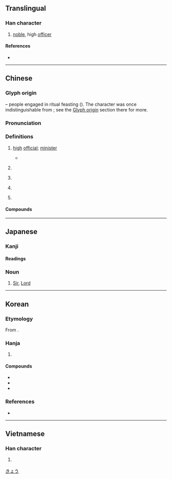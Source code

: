 {{also|喞|唧|鄉}}
{{character info}}
{{character info|0x2F831}}
{{character info|0x2F832}}
{{character info|0x2F833}}
==Translingual==

===Han character===
{{Han char|rn=26|rad=卩|as=09|sn=11|four=77720|canj=HHAIL|ids=⿰𠂎即}}

# [[noble]], high [[officer]]

====References====
* {{Han ref|kx=0160.080|dkj=02877|dj=0366.100|hdz=10318.030|uh=537F|ud=21375|bh=ADEB|bd=44523}}

----

==Chinese==
{{zh-forms}}

===Glyph origin===
{{Han etyl}}
{{Han compound|ls=ic|ls2=psc|卯|皀|t1=two men facing each other|t2=food vessel with a stand|c1=s|c2=p}} – people engaged in ritual feasting ({{zh-ref|Yang, 1965}}). The character was once indistinguishable from {{och-l|鄉}}; see the [[鄉#Glyph origin|Glyph origin]] section there for more.

===Pronunciation===
{{zh-pron
|m=qīng
|c=hing1
|h=pfs=khîn;gd=kin1
|md=
|mn=kheng
|w=
|mc=y
|oc=y
|cat=n
}}

===Definitions===
{{zh-hanzi}}

# {{lb|zh|historical}} [[high]] [[official]]; [[minister]]
#* {{zh-x|仲尼 以 來，國-君 將{jiàng}-相，卿-士 名-臣，參差 不-齊，一概 諸-聖，譔《^重黎》。|Since the time of Confucius, rulers of kingdoms, generals, chancellors, '''ministers''', gentlemen, and famous officials have been variously and non-uniformly judged. I have uniformly judged them by the standards of the sage. Thus, I have written "Zhong and Li."|ref=Fayan}}
# {{lb|zh|historical}} {{n-g|[[honorific]] [[term of address]]}}
# {{lb|zh|historical}} {{n-g|term of address used by [[emperor]]s toward [[minister]]s}}
# {{lb|zh|archaic}} {{n-g|[[term of endearment]] used between [[spouse]]s}}
# {{zh-synonym|慶|[[auspicious]]}} {{zh-used|卿雲|[[auspicious]] [[cloud]]s}}

====Compounds====
{{zh-der|卿卿我我:qīngqīngwǒwǒ|卿卿|卿大夫|卿公|三卿|先卿|上卿|卿子|干卿底事|公卿之門|卿士|愛卿|名公鉅卿|九卿|干卿何事|布衣卿相|六卿|寺卿|國務卿|客卿|孫卿|公卿|卿家|名動公卿|卿雲|公卿大臣|亞卿|白衣卿相|焦仲卿妻|白衣公卿|荀卿|貳卿|芳卿|鉅卿偉公}}

----

==Japanese==

===Kanji===
{{ja-kanji|grade=|rs=卩09}}

====Readings====
{{ja-readings
|goon=きょう
|kanon=けい
|kun=きみ-
|nanori=あき, あきら
}}

===Noun===
{{ja-noun|きょう}}

# {{lb|ja|honorific title}} [[Sir]], [[Lord]]
#:{{ja-x|水%戸 侯、徳%川 頼%房 卿|^み%と ^こう、^とく%がわ ^より%ふさ ^きょう|Lord Tokugawa Yorifusa, Marquis of Mito}}
#:{{ja-x|ウインストン・チャーチル卿|^ウインストン・^チャーチル ^きょう|Sir Winston Churchill}}

[[Category:ja:Titles|きょう]]

----

==Korean==

===Etymology===
From {{der|ko|ltc|-}} {{ltc-l|卿|id=1}}. {{hanja-hunmong|겨ᇰ|kyeng|人類#중01B}}

===Hanja===
{{ko-hanja-search}}
{{ko-hanja|벼슬|경}}

# {{hanja form of|경|[[noble]]}}

====Compounds====
{{der-top3|Compounds}}
* {{ko-l|경상|卿相}}
* {{ko-l|공경|公卿}}
* {{ko-l|추기경|樞機卿}}
{{der-bottom}}

===References===
* {{R:hanjadoc|1007}}

----

==Vietnamese==

===Han character===
{{vi-readings|hanviet=khanh|nom=khành|rs=卩09}}

# {{han tu form of|khanh|you}} {{qualifier|used by royalty to refer to inferior}}